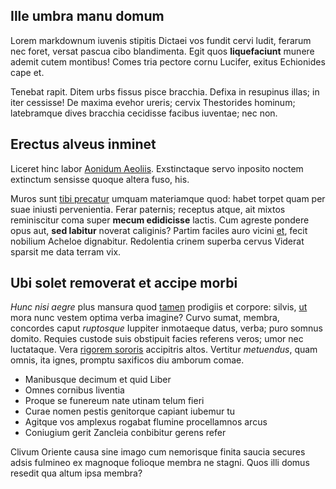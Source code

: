 ## Ille umbra manu domum

Lorem markdownum iuvenis stipitis Dictaei vos fundit cervi ludit, ferarum nec
foret, versat pascua cibo blandimenta. Egit quos **liquefaciunt** munere ademit
cutem montibus! Comes tria pectore cornu Lucifer, exitus Echionides cape et.

Tenebat rapit. Ditem urbs fissus pisce bracchia. Defixa in resupinus illas; in
iter cessisse! De maxima evehor ureris; cervix Thestorides hominum; latebramque
dives bracchia cecidisse facibus iuventae; nec non.

## Erectus alveus inminet

Liceret hinc labor [Aonidum Aeoliis](http://www.fratrem.org/anguipedumvicit).
Exstinctaque servo inposito noctem extinctum sensisse quoque altera fuso, his.

Muros sunt [tibi precatur](http://arcum-contenta.org/) umquam materiamque quod:
habet torpet quam per suae iniusti pervenientia. Ferar paternis; receptus atque,
ait mixtos reminiscitur coma super **mecum edidicisse** lactis. Cum agreste
pondere opus aut, **sed labitur** noverat caliginis? Partim faciles auro vicini
[et](http://hodites.com/notavi.php), fecit nobilium Acheloe dignabitur.
Redolentia crinem superba cervus Viderat sparsit me data terram vix.

## Ubi solet removerat et accipe morbi

_Hunc nisi aegre_ plus mansura quod [tamen](http://sumclausum.net/) prodigiis et
corpore: silvis, [ut](http://iudice.com/fluitque-latratibus.html) mora nunc
vestem optima verba imagine? Curvo sumat, membra, concordes caput _ruptosque_
Iuppiter inmotaeque datus, verba; puro somnus domito. Requies custode suis
obstipuit facies referens veros; umor nec luctataque. Vera [rigorem
sororis](http://fata.org/verus) accipitris altos. Vertitur _metuendus_, quam
omnis, ita ignes, promptu saxificos diu amborum comae.

- Manibusque decimum et quid Liber
- Omnes cornibus liventia
- Proque se funereum nate utinam telum fieri
- Curae nomen pestis genitorque capiant iubemur tu
- Agitque vos amplexus rogabat flumine procellamnos arcus
- Coniugium gerit Zancleia conbibitur gerens refer

Clivum Oriente causa sine imago cum nemorisque finita saucia secures adsis
fulmineo ex magnoque folioque membra ne stagni. Quos illi domus resedit qua
altum ipsa membra?
